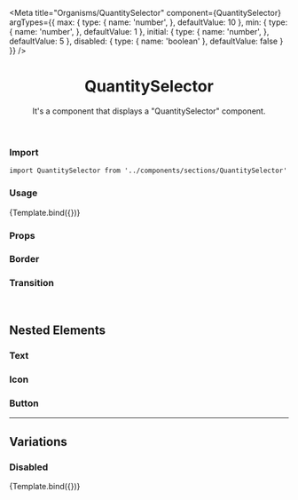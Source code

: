 

<Meta
  title="Organisms/QuantitySelector"
  component={QuantitySelector}
  argTypes={{
    max: {
      type: {
        name: 'number',
      },
      defaultValue: 10
    },
    min: {
      type: {
        name: 'number',
      },
      defaultValue: 1
    },
    initial: {
      type: {
        name: 'number',
      },
      defaultValue: 5
    },
    disabled: {
      type: {
        name: 'boolean'
      },
      defaultValue: false
    }
  }}
/>


<header>

# QuantitySelector

It's a component that displays a "QuantitySelector" component.

</header>

### Import

`import QuantitySelector from '../components/sections/QuantitySelector'`

### Usage

<Canvas>
  <Story
    name="QuantitySelector"
  >
    {Template.bind({})}
  </Story>
</Canvas>

### Props

<ArgsTable story="QuantitySelector" />

<TokenTable>
  <TokenRow
    token="--fs-qty-selector-width"
    value="calc(var(--fs-control-tap-size) * 2.7)"/>
  <TokenRow
    token="--fs-qty-selector-height"
    value="calc(var(--fs-control-tap-size) + (var(--fs-qty-selector-border-width) * 2))"/>
  <TokenRow
    token="--fs-qty-selector-shadow"
    value="none"/>
  <TokenRow
    token="--fs-qty-selector-shadow-hover"
    value="0 0 0 var(--fs-border-width) var(--fs-border-color-active)"/>
  <TokenRow
    token="--fs-qty-selector-bkg-color"
    value="var(--fs-color-body-bkg)"
    isColor/>
  <TokenRow
    token="--fs-qty-selector-bkg-color-hover"
    value="var(--fs-qty-selector-bkg-color)"
    isColor/>
</TokenTable>

### Border

<TokenTable>
  <TokenRow token="--fs-qty-selector-border-radius"      value="var(--fs-border-radius)"/>
  <TokenRow token="--fs-qty-selector-border-width"       value="var(--fs-border-width)"/>
  <TokenRow token="--fs-qty-selector-border-width-hover" value="var(--fs-border-width)"/>
  <TokenRow token="--fs-qty-selector-border-color"       value="var(--fs-border-color)" isColor/>
  <TokenRow token="--fs-qty-selector-border-color-hover" value="var(--fs-border-color-active)" isColor/>
</TokenTable>

### Transition

<TokenTable>
  <TokenRow token="--fs-qty-selector-transition-function" value="var(--fs-transition-function)"/>
  <TokenRow token="--fs-qty-selector-transition-property" value="var(--fs-transition-property)"/>
  <TokenRow token="--fs-qty-selector-transition-timing  " value="var(--fs-transition-timing)"/>
</TokenTable>

<br />

## Nested Elements

### Text

<TokenTable>
  <TokenRow token="--fs-qty-selector-text-size" value="var(--fs-text-size-base)" />
  <TokenRow token="--fs-qty-selector-text-color" value="var(--fs-color-text)" isColor />
  <TokenRow token="--fs-qty-selector-text-color-hover" value="var(--fs-qty-selector-text-color)" isColor />
</TokenTable>

### Icon

<TokenTable>
  <TokenRow token="--fs-qty-selector-icon-color" value="var(--fs-color-link)" isColor />
  <TokenRow token="--fs-qty-selector-icon-color-hover" value="var(--fs-border-color-active)" isColor />
</TokenTable>

### Button

<TokenTable>
  <TokenRow token="--fs-qty-selector-button-shadow" value="none"/>
  <TokenRow token="--fs-qty-selector-button-shadow-hover" value="none"/>
  <TokenRow token="--fs-qty-selector-button-bkg-color" value="transparent"/>
  <TokenRow token="--fs-qty-selector-button-bkg-color-hover" value="var(--fs-color-primary-bkg-light)" isColor  />
  <TokenRow token="--fs-qty-selector-button-bkg-color-focus" value="var(--fs-qty-selector-button-bkg-color-hover)" isColor/>
  <TokenRow token="--fs-qty-selector-button-border-radius"   value="var(--fs-qty-selector-border-radius)"/>
</TokenTable>

---

## Variations

### Disabled

<Canvas>
  <Story
    name="Disabled"
    args={{
      disabled: true
    }}
  >
    {Template.bind({})}
  </Story>
</Canvas>

<TokenTable>
  <TokenRow token="--fs-qty-selector-disabled-bkg-color" value="var(--fs-color-disabled-bkg)" isColor />
  <TokenRow token="--fs-qty-selector-disabled-text-color" value="var(--fs-color-disabled-text)" isColor />
  <TokenRow token="--fs-qty-selector-disabled-icon-color" value="var(--fs-border-color-light-disabled)" isColor />
  <TokenRow token="--fs-qty-selector-disabled-border-color" value="var(--fs-qty-selector-disabled-bkg-color)" isColor />
  <TokenRow token="--fs-qty-selector-disabled-button-bkg-color" value="var(--fs-qty-selector-button-bkg-color-hover)" isColor />
</TokenTable>
